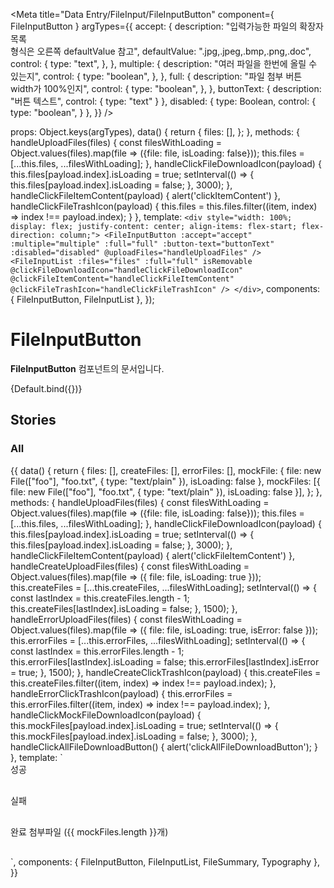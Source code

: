 
<Meta
  title="Data Entry/FileInput/FileInputButton"
  component={ FileInputButton }
  argTypes={{
    accept: {
      description: "입력가능한 파일의 확장자목록<br/>형식은 오른쪽 defaultValue 참고",
      defaultValue: ".jpg,.jpeg,.bmp,.png,.doc",
      control: {
        type: "text",
      },
    },
    multiple: {
      description: "여러 파일을 한번에 올릴 수 있는지",
      control: {
        type: "boolean",
      },
    },
    full: {
      description: "파일 첨부 버튼 width가 100%인지",
      control: {
        type: "boolean",
      },
    },
    buttonText: {
      description: "버튼 텍스트",
      control: {
          type: "text"
      }
    },
    disabled: {
      type: Boolean,
      control: {
        type: "boolean",
      }
    },
  }}
/>

  props: Object.keys(argTypes),
  data() {
      return {
          files: [],
      };
  },
  methods: {
    handleUploadFiles(files) {
        const filesWithLoading = Object.values(files).map(file => ({file: file, isLoading: false}));
        this.files = [...this.files, ...filesWithLoading];
    },
    handleClickFileDownloadIcon(payload) {
        this.files[payload.index].isLoading = true;
        setInterval(() => {
            this.files[payload.index].isLoading = false;
        }, 3000);
    },
    handleClickFileItemContent(payload) {
        alert('clickItemContent')
    },
    handleClickFileTrashIcon(payload) {
        this.files = this.files.filter((item, index) => index !== payload.index);
    }
  },
  template: `<div style="width: 100%; display: flex; justify-content: center; align-items: flex-start; flex-direction: column;">
                 <FileInputButton
                    :accept="accept"
                    :multiple="multiple"
                    :full="full"
                    :button-text="buttonText"
                    :disabled="disabled"
                    @uploadFiles="handleUploadFiles"
                 />
                 <FileInputList :files="files"
                    :full="full"
                    isRemovable
                    @clickFileDownloadIcon="handleClickFileDownloadIcon"
                    @clickFileItemContent="handleClickFileItemContent"
                    @clickFileTrashIcon="handleClickFileTrashIcon"
                 />
              </div>`,
   components: { FileInputButton, FileInputList },
});

# FileInputButton

**FileInputButton** 컴포넌트의 문서입니다.

<Story name="Default" height="100px">
  {Default.bind({})}
</Story>

<ArgsTable story="Default" />

## Stories
### All

<Canvas>
    <Story name="All" height="100px">
        {{
          data() {
              return {
                  files: [],
                  createFiles: [],
                  errorFiles: [],
                  mockFile: { file: new File(["foo"], "foo.txt", { type: "text/plain" }), isLoading: false },
                  mockFiles: [{ file: new File(["foo"], "foo.txt", { type: "text/plain" }), isLoading: false }],
              };
          },
          methods: {
            handleUploadFiles(files) {
                const filesWithLoading = Object.values(files).map(file => ({file: file, isLoading: false}));
                this.files = [...this.files, ...filesWithLoading];
            },
            handleClickFileDownloadIcon(payload) {
                this.files[payload.index].isLoading = true;
                setInterval(() => {
                    this.files[payload.index].isLoading = false;
                }, 3000);
            },
            handleClickFileItemContent(payload) {
                alert('clickFileItemContent')
            },
            handleCreateUploadFiles(files) {
				const filesWithLoading = Object.values(files).map(file => ({ file: file, isLoading: true }));
				this.createFiles = [...this.createFiles, ...filesWithLoading];
				setInterval(() => {
					const lastIndex = this.createFiles.length - 1;
					this.createFiles[lastIndex].isLoading = false;
				}, 1500);
            },
            handleErrorUploadFiles(files) {
				const filesWithLoading = Object.values(files).map(file => ({ file: file, isLoading: true, isError: false }));
				this.errorFiles = [...this.errorFiles, ...filesWithLoading];
				setInterval(() => {
					const lastIndex = this.errorFiles.length - 1;
					this.errorFiles[lastIndex].isLoading = false;
					this.errorFiles[lastIndex].isError = true;
				}, 1500);
            },
            handleCreateClickTrashIcon(payload) {
                this.createFiles = this.createFiles.filter((item, index) => index !== payload.index);
            },
            handleErrorClickTrashIcon(payload) {
                this.errorFiles = this.errorFiles.filter((item, index) => index !== payload.index);
            },
            handleClickMockFileDownloadIcon(payload) {
                this.mockFiles[payload.index].isLoading = true;
                setInterval(() => {
                    this.mockFiles[payload.index].isLoading = false;
                }, 3000);
             },
             handleClickAllFileDownloadButton() {
                alert('clickAllFileDownloadButton');
             }
          },
            template: `<div style="width: 100%; display: flex; justify-content: center; align-items: center; flex-direction: column;">
                        <div style="width: 100%; margin-bottom: 30px;">
                            <Typography type="body2">성공</Typography>
                            <FileInputButton full
                              @uploadFiles="handleCreateUploadFiles"
                            />
                            <FileInputList :files="createFiles" isRemovable @clickFileTrashIcon="handleCreateClickTrashIcon" @clickFileItemContent="handleClickFileItemContent"/>
                        </div>
                        <div style="width: 100%; margin-bottom: 30px;">
                            <Typography type="body2">실패</Typography>
                            <FileInputButton full
                              @uploadFiles="handleErrorUploadFiles"
                            />
                            <FileInputList :files="errorFiles" isRemovable @clickFileTrashIcon="handleErrorClickTrashIcon" @clickFileItemContent="handleClickFileItemContent"/>
                        </div>
                         <div style="width: 100%; margin-bottom: 30px;">
                            <Typography type="body2">완료</Typography>
                            <FileSummary show-download-button @clickAllFileDownloadButton="handleClickAllFileDownloadButton">
								첨부파일 ({{ mockFiles.length }}개)
							</FileSummary>
                            <FileInputList :files="mockFiles" @clickFileDownloadIcon="handleClickMockFileDownloadIcon" @clickFileItemContent="handleClickFileItemContent"/>
                        </div>
                      </div>`,
             components: { FileInputButton, FileInputList, FileSummary, Typography },
        }}
    </Story>
</Canvas>
